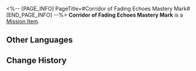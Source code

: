 <%-- [PAGE_INFO]
PageTitle=#Corridor of Fading Echoes Mastery Mark#
[END_PAGE_INFO] --%>
{{Item Infobox
|id          = 250401
|image       = Item Corridor of Fading Echoes Mastery Mark.png
|type        = Mission Item
|invCategory = Missions
|rarity      = 3
|effect      = 
|description = In the game Aetherium Wars, the proof of passing the Victory Zone test can be obtained by collecting four Mastery Marks, which qualifies you to participate in the championship. The Victory Zone of the Corridor of Fading Echoes grants you this proof, signifying your victory against the formidable championship contenders, Serval and Pela.
}}
{{Description|''"You are a calm, yet passionate player!"''}}
'''Corridor of Fading Echoes Mastery Mark''' is a [[Mission Item]].

==Other Languages==
{{Other Languages
|en   = Corridor of Fading Echoes Mastery Mark
|zhs  = 残响回廊的资格徽章
|zht  = 殘響迴廊的資格徽章
|ja   = 残響回廊の資格バッジ
|ko   = 잔향의 회랑 자격 배지
|es   = Insignia de maestría del Pasadizo de los ecos apagados
|fr   = Badge de maîtrise du Couloir des échos faiblissants
|ru   = Значок мастерства Коридора исчезающего эха
|th   = ตราชัยชนะจาก Corridor of Fading Echoes
|vi   = Huy Hiệu Tư Cách Hành Lang Âm Vang
|de   = Meisterschaftsmarke des Korridors der verhallenden Echos
|id   = Lencana Kualifikasi Corridor of Fading Echoes
|pt   = Marca de Maestria do Corredor de Ecos Atenuados
}}

==Change History==
{{Change History|1.4}}